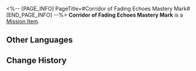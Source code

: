 <%-- [PAGE_INFO]
PageTitle=#Corridor of Fading Echoes Mastery Mark#
[END_PAGE_INFO] --%>
{{Item Infobox
|id          = 250401
|image       = Item Corridor of Fading Echoes Mastery Mark.png
|type        = Mission Item
|invCategory = Missions
|rarity      = 3
|effect      = 
|description = In the game Aetherium Wars, the proof of passing the Victory Zone test can be obtained by collecting four Mastery Marks, which qualifies you to participate in the championship. The Victory Zone of the Corridor of Fading Echoes grants you this proof, signifying your victory against the formidable championship contenders, Serval and Pela.
}}
{{Description|''"You are a calm, yet passionate player!"''}}
'''Corridor of Fading Echoes Mastery Mark''' is a [[Mission Item]].

==Other Languages==
{{Other Languages
|en   = Corridor of Fading Echoes Mastery Mark
|zhs  = 残响回廊的资格徽章
|zht  = 殘響迴廊的資格徽章
|ja   = 残響回廊の資格バッジ
|ko   = 잔향의 회랑 자격 배지
|es   = Insignia de maestría del Pasadizo de los ecos apagados
|fr   = Badge de maîtrise du Couloir des échos faiblissants
|ru   = Значок мастерства Коридора исчезающего эха
|th   = ตราชัยชนะจาก Corridor of Fading Echoes
|vi   = Huy Hiệu Tư Cách Hành Lang Âm Vang
|de   = Meisterschaftsmarke des Korridors der verhallenden Echos
|id   = Lencana Kualifikasi Corridor of Fading Echoes
|pt   = Marca de Maestria do Corredor de Ecos Atenuados
}}

==Change History==
{{Change History|1.4}}